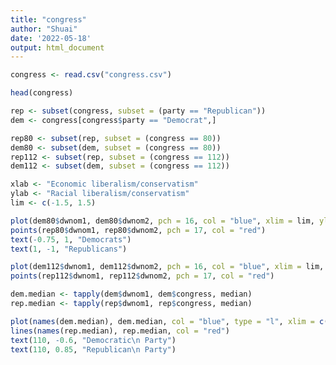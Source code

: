 ---
title: "congress"
author: "Shuai"
date: '2022-05-18'
output: html_document
---

```{r}
congress <- read.csv("congress.csv")
```

```{r}
head(congress)
```

```{r}
rep <- subset(congress, subset = (party == "Republican"))
dem <- congress[congress$party == "Democrat",]
```

```{r}
rep80 <- subset(rep, subset = (congress == 80))
dem80 <- subset(dem, subset = (congress == 80))
rep112 <- subset(rep, subset = (congress == 112))
dem112 <- subset(dem, subset = (congress == 112))
```

```{r}
xlab <- "Economic liberalism/conservatism"
ylab <- "Racial liberalism/conservatism"
lim <- c(-1.5, 1.5)
```

```{r}
plot(dem80$dwnom1, dem80$dwnom2, pch = 16, col = "blue", xlim = lim, ylim = lim, xlab = xlab, ylab = ylab, main = "80th Congress")
points(rep80$dwnom1, rep80$dwnom2, pch = 17, col = "red")
text(-0.75, 1, "Democrats")
text(1, -1, "Republicans")
```

```{r}
plot(dem112$dwnom1, dem112$dwnom2, pch = 16, col = "blue", xlim = lim, ylim = lim, xlab = xlab, ylab = ylab, main = "112th Congress")
points(rep112$dwnom1, rep112$dwnom2, pch = 17, col = "red")
```

```{r}
dem.median <- tapply(dem$dwnom1, dem$congress, median)
rep.median <- tapply(rep$dwnom1, rep$congress, median)
```

```{r}
plot(names(dem.median), dem.median, col = "blue", type = "l", xlim = c(80, 115), ylim = c(-1, 1), xlab = "Congress", ylab = "DW-NOMINATE score (first dimension)")
lines(names(rep.median), rep.median, col = "red")
text(110, -0.6, "Democratic\n Party")
text(110, 0.85, "Republican\n Party")
```


